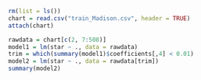 


```r
rm(list = ls())
chart = read.csv("train_Madison.csv", header = TRUE)
attach(chart)

rawdata = chart[c(2, 7:508)]
model1 = lm(star ~ ., data = rawdata)
trim = which(summary(model1)$coefficients[,4] < 0.01)
model2 = lm(star ~ ., data = rawdata[trim])
summary(model2)
```
